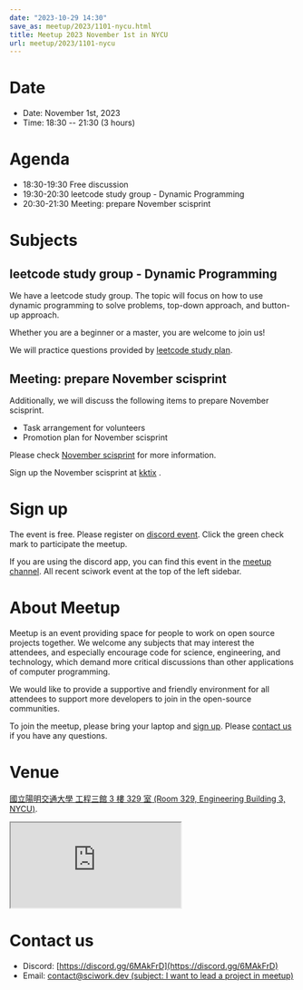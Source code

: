```yaml
---
date: "2023-10-29 14:30"
save_as: meetup/2023/1101-nycu.html
title: Meetup 2023 November 1st in NYCU
url: meetup/2023/1101-nycu
---
```


# Date

- Date: November 1st, 2023
- Time: 18:30 \-- 21:30 (3 hours)

# Agenda

- 18:30-19:30 Free discussion
- 19:30-20:30 leetcode study group - Dynamic Programming
- 20:30-21:30 Meeting: prepare November scisprint

# Subjects

## leetcode study group - Dynamic Programming

We have a leetcode study group. The topic will focus on how to use
dynamic programming to solve problems, top-down approach, and button-up
approach.

Whether you are a beginner or a master, you are welcome to join us!

We will practice questions provided by [leetcode study
plan](https://leetcode.com/studyplan/dynamic-programming).

## Meeting: prepare November scisprint

Additionally, we will discuss the following items to prepare November
scisprint.

- Task arrangement for volunteers
- Promotion plan for November scisprint

Please check [November
scisprint](https://sciwork.dev/sprint/2023/11-hsinchu) for more
information.

Sign up the November scisprint at
[kktix](https://sciwork.kktix.cc/events/scisprint-202311-hsinchu) .

# Sign up

The event is free. Please register on [discord
event](https://discordapp.com/channels/730297880140578906/1007075707400237067/1167808481588420729).
Click the green check mark to participate the meetup.

If you are using the discord app, you can find this event in the [meetup
channel](https://discordapp.com/channels/730297880140578906/1007075707400237067).
All recent sciwork event at the top of the left sidebar.

# About Meetup

Meetup is an event providing space for people to work on open source
projects together. We welcome any subjects that may interest the
attendees, and especially encourage code for science, engineering, and
technology, which demand more critical discussions than other
applications of computer programming.

We would like to provide a supportive and friendly environment for all
attendees to support more developers to join in the open-source
communities.

To join the meetup, please bring your laptop and [sign up](#sign-up).
Please [contact us](#contact-us) if you have any questions.

# Venue

[國立陽明交通大學 工程三館 3 樓 329 室 (Room 329, Engineering Building
3, NYCU)](https://goo.gl/maps/TgDYwohB3CBmQgww9).

<div
  style={{
    overflow: "hidden",
    paddingBottom: "56.25%",
    position: "relative",
    height: 0,
  }}
>
  <iframe
    src="https://www.google.com/maps/embed?pb=!1m18!1m12!1m3!1d905.5596639949631!2d120.99673777209487!3d24.787280157478236!2m3!1f0!2f0!3f0!3m2!1i1024!2i768!4f13.1!3m3!1m2!1s0x3468360f96adabd7%3A0xedfd1ba0fa6c6bf7!2z5ZyL56uL6Zm95piO5Lqk6YCa5aSn5a24IOW3peeoi-S4iemkqA!5e0!3m2!1szh-TW!2stw!4v1678519228058!5m2!1szh-TW!2stw"
    style={{
      left: 0,
      top: 0,
      height: "100%",
      width: "100%",
      position: "absolute",
      border: 0,
    }}
    allowfullscreen=""
    loading="lazy"
    referrerpolicy="no-referrer-when-downgrade"
  ></iframe>
</div>

# Contact us

- Discord: [https://discord.gg/6MAkFrD](https://discord.gg/6MAkFrD)
- Email: [contact@sciwork.dev (subject: I want to lead a project in
  meetup)](mailto:contact@sciwork.dev?subject=[sciwork]%20I%20want%20to%20lead%20a%20project%20in%20scisprint)
